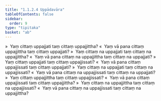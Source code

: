 ```yaml
---
title: "1.1.2.4 Uppādavāra"
tableOfContents: false
sidebar:
  order: 9
type: "tipitaka"
basket: "ab"
---
```



<DynamicBreadcrumb />

<Division number="24">

<Paragraph number="98">
»  Yaṃ cittaṃ uppajjati taṃ cittaṃ uppajjittha?
</Paragraph>

<Paragraph number="99">
«  Yaṃ vā pana cittaṃ uppajjittha taṃ cittaṃ uppajjati?
</Paragraph>

<Paragraph number="100">
»  Yaṃ cittaṃ na uppajjati taṃ cittaṃ na uppajjittha?
</Paragraph>

<Paragraph number="101">
«  Yaṃ vā pana cittaṃ na uppajjittha taṃ cittaṃ na uppajjati?
</Paragraph>

</Division>
<Division number="25">

<Paragraph number="102">
»  Yaṃ cittaṃ uppajjati taṃ cittaṃ uppajjissati?
</Paragraph>

<Paragraph number="103">
«  Yaṃ vā pana cittaṃ uppajjissati taṃ cittaṃ uppajjati?
</Paragraph>

<Paragraph number="104">
»  Yaṃ cittaṃ na uppajjati taṃ cittaṃ na uppajjissati?
</Paragraph>

<Paragraph number="105">
«  Yaṃ vā pana cittaṃ na uppajjissati taṃ cittaṃ na uppajjati?
</Paragraph>

</Division>
<Division number="26">

<Paragraph number="106">
»  Yaṃ cittaṃ uppajjittha taṃ cittaṃ uppajjissati?
</Paragraph>

<Paragraph number="107">
«  Yaṃ vā pana cittaṃ uppajjissati taṃ cittaṃ uppajjittha?
</Paragraph>

<Paragraph number="108">
»  Yaṃ cittaṃ na uppajjittha taṃ cittaṃ na uppajjissati?
</Paragraph>

<Paragraph number="109">
«  Yaṃ vā pana cittaṃ na uppajjissati taṃ cittaṃ na uppajjittha?
</Paragraph>
</Division>